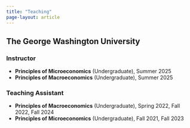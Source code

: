 ```yaml
---
title: "Teaching"
page-layout: article
---
```


## The George Washington University

### Instructor
- **Principles of Microeconomics** (Undergraduate), Summer 2025  
- **Principles of Macroeconomics** (Undergraduate), Summer 2025  

### Teaching Assistant
- **Principles of Macroeconomics** (Undergraduate), Spring 2022, Fall 2022, Fall 2024  
- **Principles of Microeconomics** (Undergraduate), Fall 2021, Fall 2023  



